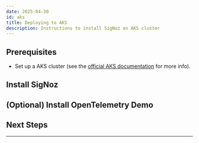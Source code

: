 ```yaml
---
date: 2025-04-30
id: aks
title: Deploying to AKS
description: Instructions to install SigNoz on AKS cluster
---
```



<HostingDecision />

## Prerequisites

- Set up a AKS cluster (see the [official AKS documentation][1] for more info).

<CommonPrerequisites />

## Install SigNoz

<K8sInstall />



## (Optional) Install OpenTelemetry Demo

<K8sOtelDemo />

## Next Steps

<NextSteps />

---

[1]: https://learn.microsoft.com/en-us/azure/aks/learn/quick-kubernetes-deploy-portal?tabs=azure-cli
[2]: https://github.com/SigNoz/charts/tree/main/charts/signoz#configuration
